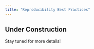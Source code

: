 ```yaml
---
title: "Reproducibility Best Practices"
---
```


## Under Construction

Stay tuned for more details!
